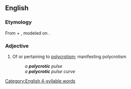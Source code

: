 ==English==

===Etymology===
From {{etyl|grc|en}} {{m|grc|πολύς||multiple, many}} + {{m|grc|κρότος||knocking, rattling}}, modeled on {{m|en|dicrotic}}.

===Adjective===
{{en-adj}}

# {{lb|en|physiology}} Of or pertaining to [[polycrotism]]; manifesting polycrotism
#: ''a '''polycrotic''' pulse''
#: ''a '''polycrotic''' pulse curve''

[[Category:English 4-syllable words]]